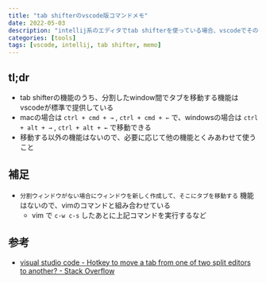```yaml
---
title: "tab shifterのvscode版コマンドメモ"
date: 2022-05-03
description: "intellij系のエディタでtab shifterを使っている場合、vscodeでその機能が使えないと厳しい。vscodeでほぼ同等の体験を得られるコマンドをまとめた"
categories: [tools]
tags: [vscode, intellij, tab shifter, memo]
---
```


## tl;dr

- tab shifterの機能のうち、分割したwindow間でタブを移動する機能はvscodeが標準で提供している
- macの場合は `ctrl + cmd + →` , `ctrl + cmd + ←` で、windowsの場合は `ctrl + alt + →` , `ctrl + alt + ←` で移動できる
- 移動する以外の機能はないので、必要に応じて他の機能とくみあわせて使うこと

## 補足
- `分割ウィンドウがない場合にウィンドウを新しく作成して、そこにタブを移動する` 機能はないので、vimのコマンドと組み合わせている
  - vim で `c-w c-s` したあとに上記コマンドを実行するなど

## 参考

- [visual studio code - Hotkey to move a tab from one of two split editors to another? - Stack Overflow](https://stackoverflow.com/questions/44018175/hotkey-to-move-a-tab-from-one-of-two-split-editors-to-another)
